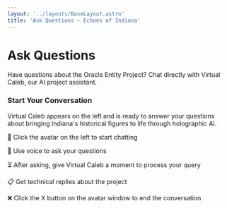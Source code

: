 ```yaml
---
layout: '../layouts/BaseLayout.astro'
title: 'Ask Questions — Echoes of Indiana'
---
```



<NavBar />

<div class="max-w-4xl mx-auto px-4 py-16">

# Ask Questions

Have questions about the Oracle Entity Project? Chat directly with Virtual Caleb, our AI project assistant.

<div class="text-center my-12">
  <div class="bg-gradient-to-r from-brand-teal/20 to-brand-magenta/20 rounded-lg p-8 border border-brand-teal/30">
    <h3 class="text-2xl font-bold mb-4 text-brand-teal">Start Your Conversation</h3>
    <p class="text-lg mb-6">Virtual Caleb appears on the left and is ready to answer your questions about bringing Indiana's historical figures to life through holographic AI.</p>
    <div class="text-sm text-gray-400">
      <p>💬 Click the avatar on the left to start chatting</p>
      <p>🎤 Use voice to ask your questions</p>
      <p>⏳ After asking, give Virtual Caleb a moment to process your query</p>
      <p>📋 Get technical replies about the project</p>
      <p>❌ Click the X button on the avatar window to end the conversation</p>
    </div>
  </div>
</div>

</div>

<HeyGenWidget />